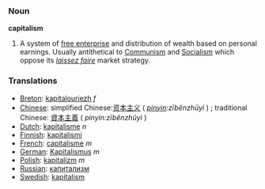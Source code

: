 === Noun ===

'''capitalism'''

#A system of [[free enterprise]] and distribution of wealth based on personal earnings.  Usually antithetical to [[Communism]] and [[Socialism]] which oppose its ''[[laissez faire]]'' market strategy.

===Translations===
*[[Breton]]: [[kapitalouriezh]] ''f''
*[[Chinese]]: simplified Chinese:[[资本主义]] ( ''[[pinyin]]:zīběnzhǔyì'' ) ; traditional Chinese: [[資本主義]] ( ''pinyin:zīběnzhǔyì'' )
*[[Dutch]]: [[kapitalisme]] ''n''
*[[Finnish]]: [[kapitalismi]]
*[[French]]: [[capitalisme]] ''m''
*[[German]]: [[Kapitalismus]] ''m''
*[[Polish]]: [[kapitalizm]] ''m''
*[[Russian]]: [[капитализм]]
*[[Swedish]]: [[kapitalism]]